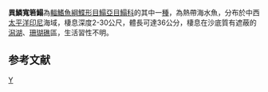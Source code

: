 {{Speciesbox 
| taxon = Brachirus heterolepis
| authority = [[Bleeker|Bleeker]], 1856
| status = NE
| status_system = IUCN3.1
| synonyms = *''Synaptura heterolepis, Bleeker, 1856''
*''Dexillichthys heterolepis, Bleeker, 1856''
}}

'''異鱗寬箬鰨'''為[[輻鰭魚綱|輻鰭魚綱]][[鰈形目|鰈形目]][[鰨亞目|鰨亞目]][[鰨科|鰨科]]的其中一[[種|種]]，為熱帶海水魚，分布於中西[[太平洋|太平洋]][[印尼|印尼]]海域，棲息深度2-30公尺，體長可達36公分，棲息在沙底質有遮蔽的[[潟湖|潟湖]]、[[珊瑚礁|珊瑚礁]]區，生活習性不明。

==参考文献==
{{reflist}}
{{Taxonbar}}

[[Category:寬箬鰨屬|Y]]